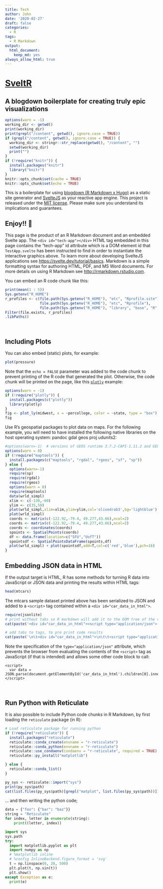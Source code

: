 ```yaml
---
title: Tech
author: John
date: '2020-02-27'
draft: false
categories:
  - R
tags:
  - R Markdown
output:
  html_document:
    keep_md: yes
always_allow_html: true
---
```

<div id="tech-app" role="main" style="width: 100%;"></div>

# [SveltR](https://github.com/Real-Currents/SveltR)

## A blogdown boilerplate for creating truly epic visualizations

```r
options(warn = -1)
working_dir <- getwd()
print(working_dir)
print(grepl("/content", getwd(), ignore.case = TRUE))
if (grepl("/content", getwd(), ignore.case = TRUE)) {
  working_dir <- stringr::str_replace(getwd(), "/content", "")
  setwd(working_dir)
  print("")
}
if (!require("knitr")) {
  install.packages("knitr")
  library("knitr")
}
knitr::opts_chunk$set(cache = TRUE)
knitr::opts_chunk$set(echo = TRUE)
```

This is a boilerplate for using [blogdown (R Markdown x Hugo)](https://github.com/rstudio/blogdown/) as a static site generator and [SvelteJS](https://svelte.dev/) as your reactive app engine. This project is released under the [MIT license](LICENSE). Please make sure you understand its implications and guarantees.
<br />

## Enjoy!! 🦊

This page is the product of an R Markdown document and an embedded Svelte app. The `<div id="tech-app"></div>` HTML tag  embedded in this page contains the "tech-app" id attribute which is a DOM element id that `TestApp.svelte` has been instructed to find in order to instantiate the interactive graphics above. To learn more about developing SvelteJS applications see <https://svelte.dev/tutorial/basics>. Markdown is a simple formatting syntax for authoring HTML, PDF, and MS Word documents. For more details on using R Markdown see <http://rmarkdown.rstudio.com>.

You can embed an R code chunk like this:

```r
print(mean(1 : 5))
Sys.getenv("R_HOME")
r_profiles <- c(file.path(Sys.getenv("R_HOME"), "etc", "Rprofile.site"),
                file.path(Sys.getenv("R_HOME"), "etc", "Rprofile"),
                file.path(Sys.getenv("R_HOME"), "library", "base", "R", "Rprofile") )
Filter(file.exists, r_profiles)
.libPaths()
```
<br />

## Including Plots

You can also embed (static) plots, for example:

```r
plot(pressure)
```

Note that the `echo = FALSE` parameter was added to the code chunk to prevent printing of the R code that generated the plot. Otherwise, the code chunk will be printed on the page, like this [`plotly`](https://plotly.com/r/getting-started/) example:

```r
options(warn = -1)
if (!require("plotly")) {
  install.packages(c("plotly"))
  library(plotly)
}
fig <- plot_ly(midwest, x = ~percollege, color = ~state, type = "box")
fig
```

<div class="r-mapping">
Use R's geospatial packages to plot data on maps. For the following example, you will need to have installed the following native libraries on the host operating system:
pandoc gdal geos proj udunits2:

```r
#options(warn=-1)  # versions of GEOS runtime 3.7.2-CAPI-1.11.2 and GEOS at installation 3.7.1-CAPI-1.11.1 differ
options(warn = 0)
if (!require("maptools")) {
  install.packages(c("maptools", "rgdal", "rgeos", "sf", "sp"))
} else {
  options(warn=-1)
  require(sp)
  require(rgdal)
  require(rgeos)
  options(warn = 0)
  require(maptools)
  data(wrld_simpl)
  xlim <- c(-130,-60)
  ylim <- c(35,50)
  plot(wrld_simpl,xlim=xlim,ylim=ylim,col='olivedrab3',bg='lightblue')
  plot(wrld_simpl)
  coords <- matrix(c(-122.92,-79.4, 49.277,43.66),ncol=2)
  coords <- matrix(c(-122.92,-79.4, 49.277,43.66),ncol=2)
  coords <- coordinates(coords)
  spoints <- SpatialPoints(coords)
  df <- data.frame(location=c("SFU","UofT"))
  spointsdf <- SpatialPointsDataFrame(spoints,df)
  plot(wrld_simpl) + plot(spointsdf,add=T,col=c('red','blue'),pch=16)
}
```
</div>

## Embedding JSON data in HTML

If the output target is HTML, R has some methods for turning R data into JavaScript or JSON data and printing the results within HTML tags:
```r
head(mtcars)
```

The mtcars sample dataset printed above has been serialized to JSON and added to a `<script>` tag contained within a `<div id="car_data_in_html">`.
<div class="r-data">

```r
require(jsonlite)
# print without tabs so R markdown will add it to the DOM tree of the resulting page
cat(paste('<div id="car_data_in_html"><script type="application/json">', toJSON(mtcars), '\n</script>\n</div>', sep=""))
```

```r
# add tabs to tags, to pre print code results
cat(paste('\n\t<div id="car_data_in_html">\n\t\t<script type="application/json">', toJSON(mtcars), '\n\t\t</script>\n\t</div>', sep=""))
```
</div>


Note the specification of the `type="application/json"` attribute, which prevents the browser from evaluating the contents of the `<script>` tag as JavaScript (if that is intended) and allows some other code block to call:

    <script>
      var data = JSON.parse(document.getElementById('car_data_in_html').children[0].innerHTML);
    </script>

<br />

## Run Python with Reticulate

It is also possible to include Python code chunks in R Markdown, by first loading the `reticulate` package (in R):
```r
# Load reticulate package for running python
if (!require("reticulate")) {
  install.packages("reticulate")
  reticulate::conda_create(envname = "r-reticulate")
  reticulate::conda_python(envname = "r-reticulate")
  reticulate::use_condaenv(condaenv = "r-reticulate", required = TRUE)
  reticulate::py_install("matplotlib")

} else {
  reticulate::conda_list()
}

py_sys <- reticulate::import("sys")
print(py_sys$path)
cat(list.files(py_sys$path)[grepl("matplot", list.files(py_sys$path))])
```

... and then writing the python code;
```python
data = {"foo": {"bar": "baz"}}
string = "Reticulate"
for index, letter in enumerate(string):
    print((letter, index))
```

```python
import sys
sys.path
try:
  import matplotlib.pyplot as plt
  import numpy as np
  # %matplotlib inline
  # %config InlineBackend.figure_format = 'svg'
  t = np.linspace(0, 20, 500)
  plt.plot(t, np.sin(t))
  plt.show()
except Exception as e:
  print(e)
```
